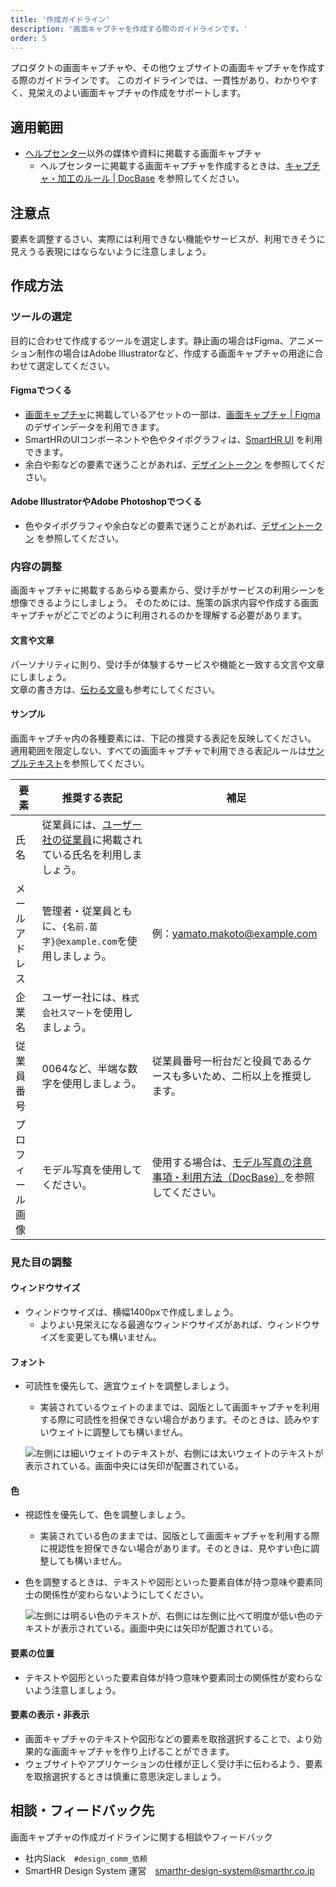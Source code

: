 ```yaml
---
title: '作成ガイドライン'
description: '画面キャプチャを作成する際のガイドラインです。'
order: 5
---
```



プロダクトの画面キャプチャや、その他ウェブサイトの画面キャプチャを作成する際のガイドラインです。
このガイドラインでは、一貫性があり、わかりやすく、見栄えのよい画面キャプチャの作成をサポートします。


## 適用範囲
- [ヘルプセンター](https://support.smarthr.jp/ja/)以外の媒体や資料に掲載する画面キャプチャ  
    - ヘルプセンターに掲載する画面キャプチャを作成するときは、[キャプチャ・加工のルール | DocBase](https://smarthr-inc.docbase.io/posts/1836257) を参照してください。

## 注意点
要素を調整するさい、実際には利用できない機能やサービスが、利用できそうに見えうる表現にはならないように注意しましょう。


## 作成方法
### ツールの選定
目的に合わせて作成するツールを選定します。静止画の場合はFigma、アニメーション制作の場合はAdobe Illustratorなど、作成する画面キャプチャの用途に合わせて選定してください。
#### Figmaでつくる
- [画面キャプチャ](https://smarthr.design/communication/capture/)に掲載しているアセットの一部は、[画面キャプチャ | Figma](https://www.figma.com/file/rQRf0ysE4Lk7tZcd2aS4rG/%E7%94%BB%E9%9D%A2%E3%82%AD%E3%83%A3%E3%83%97%E3%83%81%E3%83%A3?type=design&node-id=0%3A1&mode=design&t=LQq1M5xNr2Crd6qN-1) のデザインデータを利用できます。
- SmartHRのUIコンポーネントや色やタイポグラフィは、[SmartHR UI](https://smarthr.design/products/design-process/design-data/design-guide/#h3-0) を利用できます。
- 余白や影などの要素で迷うことがあれば、[デザイントークン](https://smarthr.design/products/design-tokens/) を参照してください。


#### Adobe IllustratorやAdobe Photoshopでつくる
- 色やタイポグラフィや余白などの要素で迷うことがあれば、[デザイントークン](https://smarthr.design/products/design-tokens/) を参照してください。


### 内容の調整
画面キャプチャに掲載するあらゆる要素から、受け手がサービスの利用シーンを想像できるようにしましょう。
そのためには、施策の訴求内容や作成する画面キャプチャがどこでどのように利用されるのかを理解する必要があります。

#### 文言や文章
パーソナリティに則り、受け手が体験するサービスや機能と一致する文言や文章にしましょう。  
文章の書き方は、[伝わる文章](https://smarthr.design/basics/text/)も参考にしてください。



#### サンプル
画面キャプチャ内の各種要素には、下記の推奨する表記を反映してください。
適用範囲を限定しない、すべての画面キャプチャで利用できる表記ルールは[サンプルテキスト](https://smarthr.design/communication/sample/text/)を参照してください。

| 要素 | 推奨する表記 | 補足 |
| --- | --- | --- |
| 氏名 | 従業員には、[ユーザー社の従業員](https://smarthr.design/basics/illustration/user-co-other/)に掲載されている氏名を利用しましょう。 |  |
| メールアドレス | 管理者・従業員ともに、`{名前.苗字}@example.com`を使用しましょう。 | 例：yamato.makoto@example.com |
| 企業名 | ユーザー社には、`株式会社スマート`を使用しましょう。|  |
| 従業員番号 | 0064など、半端な数字を使用しましょう。 | 従業員番号一桁台だと役員であるケースも多いため、二桁以上を推奨します。 |
| プロフィール画像 | モデル写真を使用してください。 | 使用する場合は、[モデル写真の注意事項・利用方法（DocBase）](https://smarthr-inc.docbase.io/posts/1933926)を参照してください。 |


### 見た目の調整

#### ウィンドウサイズ
- ウィンドウサイズは、横幅1400pxで作成しましょう。
    - よりよい見栄えになる最適なウィンドウサイズがあれば、ウィンドウサイズを変更しても構いません。
#### フォント
- 可読性を優先して、適宜ウェイトを調整しましょう。
    - 実装されているウェイトのままでは、図版として画面キャプチャを利用する際に可読性を担保できない場合があります。そのときは、読みやすいウェイトに調整しても構いません。

  <ImgWithDesc description="ウェイトの調整例（左：調整前、右：調整後）">

  ![左側には細いウェイトのテキストが、右側には太いウェイトのテキストが表示されている。画面中央には矢印が配置されている。](./images/creation-guideline/adjust-weight.png)

  </ImgWithDesc>



#### 色
- 視認性を優先して、色を調整しましょう。
    - 実装されている色のままでは、図版として画面キャプチャを利用する際に視認性を担保できない場合があります。そのときは、見やすい色に調整しても構いません。
- 色を調整するときは、テキストや図形といった要素自体が持つ意味や要素同士の関係性が変わらないようにしてください。

  <ImgWithDesc description="色の調整例（左：調整前、右：調整後）">

  ![左側には明るい色のテキストが、右側には左側に比べて明度が低い色のテキストが表示されている。画面中央には矢印が配置されている。](./images/creation-guideline/adjust-color.png)

  </ImgWithDesc>



#### 要素の位置
- テキストや図形といった要素自体が持つ意味や要素同士の関係性が変わらないよう注意しましょう。

#### 要素の表示・非表示
- 画面キャプチャのテキストや図形などの要素を取捨選択することで、より効果的な画面キャプチャを作り上げることができます。
- ウェブサイトやアプリケーションの仕様が正しく受け手に伝わるよう、要素を取捨選択するときは慎重に意思決定しましょう。




## 相談・フィードバック先
画面キャプチャの作成ガイドラインに関する相談やフィードバック  
- 社内Slack　`#design_comm_依頼`
- SmartHR Design System 運営　smarthr-design-system@smarthr.co.jp  
